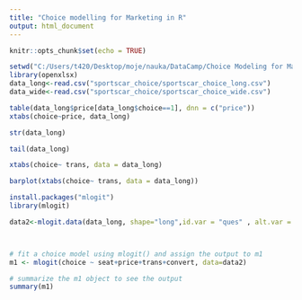---
title: "Choice modelling for Marketing in R"
output: html_document
---

```{r setup, include=FALSE}
knitr::opts_chunk$set(echo = TRUE)
```

```{r}
setwd("C:/Users/t420/Desktop/moje/nauka/DataCamp/Choice Modeling for Marketing in R")
library(openxlsx)
data_long<-read.csv("sportscar_choice/sportscar_choice_long.csv")
data_wide<-read.csv("sportscar_choice/sportscar_choice_wide.csv")

table(data_long$price[data_long$choice==1], dnn = c("price"))
xtabs(choice~price, data_long)

str(data_long)

tail(data_long)
```
```{r}

xtabs(choice~ trans, data = data_long)

barplot(xtabs(choice~ trans, data = data_long))


```
```{r}

install.packages("mlogit")
library(mlogit)

data2<-mlogit.data(data_long, shape="long",id.var = "ques" , alt.var = "alt")



# fit a choice model using mlogit() and assign the output to m1
m1 <- mlogit(choice ~ seat+price+trans+convert, data=data2)

# summarize the m1 object to see the output
summary(m1)

```

